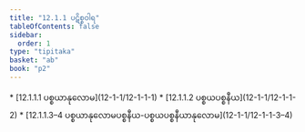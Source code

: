 ```yaml
---
title: "12.1.1 ပဋိစ္စဝါရ"
tableOfContents: false
sidebar:
  order: 1
type: "tipitaka"
basket: "ab"
book: "p2"
---
```



<DynamicBreadcrumb />



<TableOfContents book="p2" section="12.1.1">
* [12.1.1.1 ပစ္စယာနုလောမ](12-1-1/12-1-1-1)
* [12.1.1.2 ပစ္စယပစ္စနီယ](12-1-1/12-1-1-2)
* [12.1.1.3–4 ပစ္စယာနုလောမပစ္စနီယ-ပစ္စယပစ္စနီယာနုလောမ](12-1-1/12-1-1-3–4)
</TableOfContents>